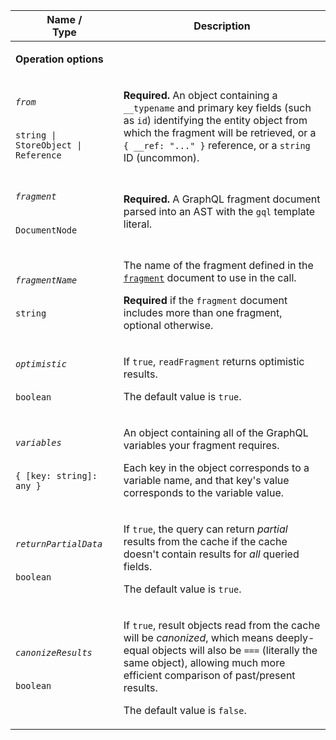 <table class="field-table api-ref">

<thead>
    <tr>
      <th>Name /<br/>Type</th>
      <th>Description</th>
    </tr>
  </thead>

<tbody>

<tr>
<td colspan="2">

**Operation options**

</td>
</tr>

<tr class="required">
<td>

###### `from`

`string | StoreObject | Reference`
</td>

<td>

**Required.** An object containing a `__typename` and primary key fields (such as `id`) identifying the entity object from which the fragment will be retrieved, or a `{ __ref: "..." }` reference, or a `string` ID (uncommon).

</td>
</tr>

<tr class="required">
<td>

###### `fragment`

`DocumentNode`
</td>

<td>

**Required.** A GraphQL fragment document parsed into an AST with the `gql` template literal.

</td>
</tr>

<tr>
<td>

###### `fragmentName`

`string`
</td>

<td>

The name of the fragment defined in the [`fragment`](#fragment) document to use in the call.

**Required** if the `fragment` document includes more than one fragment, optional otherwise.

</td>
</tr>

<tr>
<td>

###### `optimistic`

`boolean`
</td>

<td>

If `true`, `readFragment` returns optimistic results.

The default value is `true`.

</td>
</tr>

<tr>
<td>

###### `variables`

`{ [key: string]: any }`
</td>

<td>

An object containing all of the GraphQL variables your fragment requires.

Each key in the object corresponds to a variable name, and that key's value corresponds to the variable value.

</td>
</tr>

<tr>
<td>

###### `returnPartialData`

`boolean`
</td>

<td>

If `true`, the query can return _partial_ results from the cache if the cache doesn't contain results for _all_ queried fields.

The default value is `true`.

</td>
</tr>

<tr>
<td>

###### `canonizeResults`

`boolean`
</td>

<td>

If `true`, result objects read from the cache will be _canonized_, which means deeply-equal objects will also be `===` (literally the same object), allowing much more efficient comparison of past/present results.

The default value is `false`.

</td>
</tr>

</tbody>

</table>
